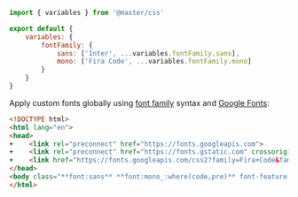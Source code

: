 ```js name=master.css.js
import { variables } from '@master/css'

export default {
    variables: {
        fontFamily: {
            sans: ['Inter', ...variables.fontFamily.sans],
            mono: ['Fira Code', ...variables.fontFamily.mono]
        }
    }
}
```
Apply custom fonts globally using [font family](/docs/font-family) syntax and [Google Fonts](https://fonts.google.com/):
```html
<!DOCTYPE html>
<html lang="en">
<head>
+    <link rel="preconnect" href="https://fonts.googleapis.com">
+    <link rel="preconnect" href="https://fonts.gstatic.com" crossorigin>
+    <link href="https://fonts.googleapis.com/css2?family=Fira+Code&family=Inter:wght@400;500;600;700;800&display=swap" rel="stylesheet">
</head>
<body class="**font:sans** **font:mono_:where(code,pre)** font-feature:'salt'">…</body>
</html>
```
